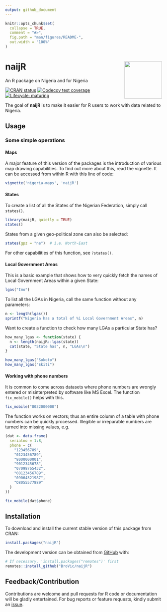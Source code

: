 ---
output: github_document
---

<!-- README.md is generated from README.Rmd. Please edit that file -->

```{r, include = FALSE}
knitr::opts_chunk$set(
  collapse = TRUE,
  comment = "#>",
  fig.path = "man/figures/README-",
  out.width = "100%"
)
```
# naijR <img src="man/figures/logo.png" width=120px align="right" />

An R package on Nigeria and for Nigeria  

<!-- badges: start -->
[![CRAN status](https://www.r-pkg.org/badges/version/naijR)](https://cran.r-project.org/package=naijR)
[![Codecov test coverage](https://codecov.io/gh/BroVic/naijR/branch/master/graph/badge.svg)](https://codecov.io/gh/BroVic/naijR?branch=master)
[![Lifecycle: maturing](https://img.shields.io/badge/lifecycle-maturing-blue.svg)](https://www.tidyverse.org/lifecycle/#maturing)
<!-- badges: end -->

The goal of **naijR** is to make it easier for R users to work with data related to Nigeria.

## Usage
### Some simple operations
#### Maps
A major feature of this version of the packages is the introduction of various map drawing capabilities. To find out more about this, read the vignette. It can be accessed from within R with this line of code:

```{r vignette, eval=FALSE}
vignette('nigeria-maps', 'naijR')
```

#### States
To create a list of all the States of the Nigerian Federation, simply call `states()`.

```{r}
library(naijR, quietly = TRUE)
states()
```

States from a given geo-political zone can also be selected:

```{r}
states(gpz = "ne")  # i.e. North-East
```

For other capabilities of this function, see `?states()`.

#### Local Government Areas
This is a basic example that shows how to very quickly fetch the names of Local Government Areas within a given State:

```{r example}
lgas("Imo")
```

To list all the LGAs in Nigeria, call the same function without any parameters:

```{r}
n <- length(lgas())
sprintf("Nigeria has a total of %i Local Government Areas", n)
```

Want to create a function to check how many LGAs a particular State has?

```{r}
how_many_lgas <- function(state) {
  n <- length(naijR::lgas(state))
  cat(state, "State has", n, "LGAs\n")
}

how_many_lgas("Sokoto")
how_many_lgas("Ekiti")
```

#### Working with phone numbers
It is common to come across datasets where phone numbers are wrongly entered or misinterpreted by software like MS Excel. The function `fix_mobile()` helps with this.

```{r mobile}
fix_mobile("8032000000")
```

The function works on vectors; thus an entire column of a table with phone numbers can be quickly processed. Illegible or irreparable numbers are turned into missing values, e.g.

```{r mobile_vectorized_1}
(dat <- data.frame(
  serialno = 1:8,
  phone = c(
    "123456789",
    "0123456789",
    "8000000001",
    "9012345678",
    "07098765432",
    "08123456789",
    "09064321987",
    "O8055577889"
  )
))
```

```{r mobile_vectorized_2}
fix_mobile(dat$phone)
```


## Installation
To download and install the current stable version of this package from CRAN:

```{r cran-install, eval=FALSE}
install.packages("naijR")
```

The development version can be obtained from [GitHub](https://github.com/BroVic/naijR) with:

``` {r install, eval = FALSE}
# If necessary, 'install.packages("remotes")' first
remotes::install_github("BroVic/naijR")
```

## Feedback/Contribution
Contributions are welcome and pull requests for R code or documentation will be gladly entertained. For bug reports or feature requests, kindly submit an [issue](https://github.com/BroVic/naijR/issues/new).
